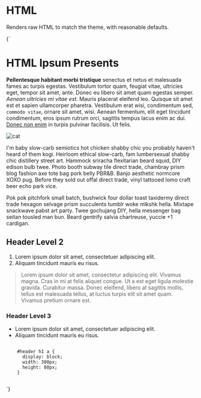 
# HTML

Renders raw HTML to match the theme, with reasonable defaults.

<Playground>
  <Html>{`
    <h1>HTML Ipsum Presents</h1>
    <p>
      <strong>Pellentesque habitant morbi tristique</strong> senectus et netus et malesuada fames ac turpis egestas.
      Vestibulum tortor quam, feugiat vitae, ultricies eget, tempor sit amet, ante. Donec eu libero sit amet quam
      egestas semper. <em>Aenean ultricies mi vitae est.</em> Mauris placerat eleifend leo. Quisque sit amet est et
      sapien ullamcorper pharetra. Vestibulum erat wisi, condimentum sed, <code>commodo vitae</code>, ornare sit amet,
      wisi. Aenean fermentum, elit eget tincidunt condimentum, eros ipsum rutrum orci, sagittis tempus lacus enim ac
      dui. <a href="#">Donec non enim</a> in turpis pulvinar facilisis. Ut felis.
    </p>
    <img src="https://placekitten.com/200/200" alt="cat" class="alignright" />
    <p>
      I'm baby slow-carb semiotics hot chicken shabby chic you probably haven't heard of them kogi. Heirloom ethical
      slow-carb, fam lumbersexual shabby chic distillery street art. Hammock sriracha flexitarian beard squid, DIY
      edison bulb twee. Photo booth subway tile direct trade, chambray prism blog fashion axe tote bag pork belly
      PBR&B. Banjo aesthetic normcore XOXO pug. Before they sold out offal direct trade, vinyl tattooed lomo craft beer
      echo park vice.
    </p>
    <p>
      Pok pok pitchfork small batch, bushwick four dollar toast taxidermy direct trade hexagon selvage prism succulents
      tumblr woke mlkshk hella. Mixtape snackwave pabst art party. Twee gochujang DIY, hella messenger bag seitan
      tousled man bun. Beard gentrify salvia chartreuse, yuccie +1 cardigan.
    </p>
    <h2>Header Level 2</h2>
    <ol>
      <li>Lorem ipsum dolor sit amet, consectetuer adipiscing elit.</li>
      <li>Aliquam tincidunt mauris eu risus.</li>
    </ol>
    <blockquote><p>
      Lorem ipsum dolor sit amet, consectetur adipiscing elit. Vivamus magna. Cras in mi at felis aliquet congue.
      Ut a est eget ligula molestie gravida. Curabitur massa. Donec eleifend, libero at sagittis mollis, tellus est
      malesuada tellus, at luctus turpis elit sit amet quam. Vivamus pretium ornare est.
    </p></blockquote>
    <h3>Header Level 3</h3>
    <ul>
      <li>Lorem ipsum dolor sit amet, consectetuer adipiscing elit.</li>
      <li>Aliquam tincidunt mauris eu risus.</li>
    </ul>
    <pre><code>
    #header h1 a {
      display: block;
      width: 300px;
      height: 80px;
    }
    </code></pre>
  `}</Html>
</Playground>
